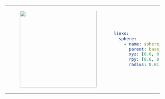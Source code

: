 <table>
<tr>
<td>
<center>
<figure>
    <img src={require("./img/sphere.png").default} width="250" />
</figure>
</center>
</td>
<td>

```yaml
links:
  sphere:
    - name: sphere_name
      parent: base_link
      xyz: [0.0, 0.0, 0.0]
      rpy: [0.0, 0.0, 0.0]
      radius: 0.01
```

</td>
</tr>
</table>
